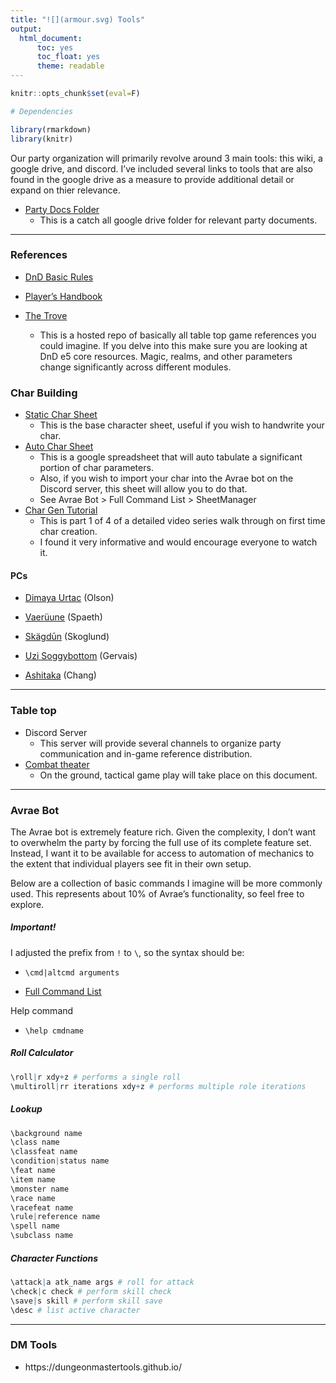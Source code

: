 ```yaml
---
title: "![](armour.svg) Tools"
output:
  html_document:
      toc: yes
      toc_float: yes
      theme: readable
---
```


```r
knitr::opts_chunk$set(eval=F)
```

```r
# Dependencies

library(rmarkdown)
library(knitr)
```

Our party organization will primarily revolve around 3 main tools: this wiki, a google drive, and discord. I've included several links to tools that are also found in the google drive as a measure to provide additional detail or expand on thier relevance.

* [Party Docs Folder](https://drive.google.com/drive/folders/1zu_MXQO1ZcbxpZbVw4qZYd3dtcJSAGfM?usp=sharing)
    + This is a catch all google drive folder for relevant party documents.

---

### References

* [DnD Basic Rules](https://drive.google.com/file/d/12kdrzVSJmqy78xfFPGM8HIXh7bm4Ec8n/view?usp=sharing)

* [Player's Handbook](https://drive.google.com/file/d/1vKoi7vRftAFWLN-eeHB6zmuCcbnA6Hk3/view?usp=sharing)

* [The Trove](https://thetrove.net/Books/Dungeons%20&%20Dragons/5th%20Edition%20(5e)/Core/)
    + This is a hosted repo of basically all table top game references you could imagine. If you delve into this make sure you are looking at DnD e5 core resources. Magic, realms, and other parameters change significantly across different modules.

### Char Building

* [Static Char Sheet](https://drive.google.com/file/d/1zw8NibT7-nNpPnV85ZKedEOG_jL1_2uO/view?usp=sharing)
    + This is the base character sheet, useful if you wish to handwrite your char.

* [Auto Char Sheet](https://docs.google.com/spreadsheets/d/1fW7mVdOvDuSKiaq2zZX2EXvSYbl2WbqHFrd3QYIhx1k/edit?usp=sharing)
    + This is a google spreadsheet that will auto tabulate a significant portion of char parameters.
    + Also, if you wish to import your char into the Avrae bot on the Discord server, this sheet will allow you to do that.
    + See Avrae Bot > Full Command List > SheetManager

* [Char Gen Tutorial](https://www.youtube.com/watch?v=vGyk5piGwrQ)
    + This is part 1 of 4 of a detailed video series walk through on first time char creation.
    + I found it very informative and would encourage everyone to watch it.

#### PCs

* [Dimaya Urtac](https://www.dndbeyond.com/characters/30130370/FlOc6M) (Olson)

* [Vaer&uuml;une](https://www.dndbeyond.com/characters/29959151/Hd5Mwh) (Spaeth)

* [Sk&auml;gd&umacr;n](https://www.dndbeyond.com/characters/30600024/vTJOE5) (Skoglund)

* [Uzi Soggybottom]() (Gervais)

* [Ashitaka](https://www.dndbeyond.com/characters/30354523) (Chang)

---

### Table top

* Discord Server
    + This server will provide several channels to organize party communication and in-game reference distribution.

* [Combat theater](https://docs.google.com/spreadsheets/d/1z-yJxw-qwyysn1RGJ2UJUVPpVjCb3FZO4DGWxrPcfSk/edit?usp=sharing)
    + On the ground, tactical game play will take place on this document.

---

### Avrae Bot

The Avrae bot is extremely feature rich. Given the complexity, I don't want to overwhelm the party by forcing the full use of its complete feature set. Instead, I want it to be available for access to automation of mechanics to the extent that individual players see fit in their own setup.

Below are a collection of basic commands I imagine will be more commonly used. This represents about 10% of Avrae's functionality, so feel free to explore.

##### Important!

I adjusted the prefix from `!` to `\`, so the syntax should be:

* `\cmd|altcmd arguments`

* [Full Command List](https://avrae.io/commands)

Help command

* `\help cmdname`

##### Roll Calculator

```r
\roll|r xdy+z # performs a single roll
\multiroll|rr iterations xdy+z # performs multiple role iterations
```

##### Lookup

```r
\background name
\class name
\classfeat name
\condition|status name
\feat name
\item name
\monster name
\race name
\racefeat name
\rule|reference name
\spell name
\subclass name
```

##### Character Functions

```r
\attack|a atk_name args # roll for attack
\check|c check # perform skill check
\save|s skill # perform skill save
\desc # list active character
```

---

### DM Tools

* https://dungeonmastertools.github.io/
